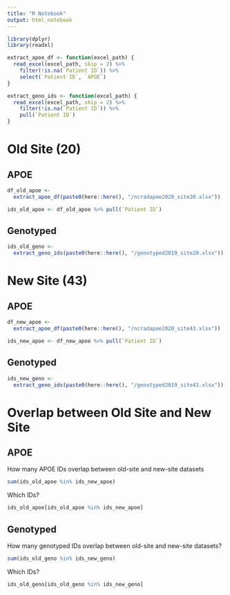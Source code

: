 ```yaml
---
title: "R Notebook"
output: html_notebook
---
```


```r
library(dplyr)
library(readxl)

extract_apoe_df <- function(excel_path) {
  read_excel(excel_path, skip = 2) %>% 
    filter(!is.na(`Patient ID`)) %>% 
    select(`Patient ID`, `APOE`)
}

extract_geno_ids <- function(excel_path) {
  read_excel(excel_path, skip = 2) %>% 
    filter(!is.na(`Patient ID`)) %>% 
    pull(`Patient ID`)
}
```


# Old Site (20)

## APOE

```r
df_old_apoe <- 
  extract_apoe_df(paste0(here::here(), "/ncradapoe2020_site20.xlsx"))

ids_old_apoe <- df_old_apoe %>% pull(`Patient ID`)
```

## Genotyped

```r
ids_old_geno <- 
  extract_geno_ids(paste0(here::here(), "/genotyped2019_site20.xlsx"))
```


# New Site (43)

## APOE

```r
df_new_apoe <- 
  extract_apoe_df(paste0(here::here(), "/ncradapoe2020_site43.xlsx"))

ids_new_apoe <- df_new_apoe %>% pull(`Patient ID`)
```


## Genotyped

```r
ids_new_geno <- 
  extract_geno_ids(paste0(here::here(), "/genotyped2019_site43.xlsx"))
```


# Overlap between Old Site and New Site

## APOE

How many APOE IDs overlap between old-site and new-site datasets

```r
sum(ids_old_apoe %in% ids_new_apoe)
```

Which IDs?

```r
ids_old_apoe[ids_old_apoe %in% ids_new_apoe]
```


## Genotyped

How many genotyped IDs overlap between old-site and new-site datasets?

```r
sum(ids_old_geno %in% ids_new_geno)
```

Which IDs?

```r
ids_old_geno[ids_old_geno %in% ids_new_geno]
```

